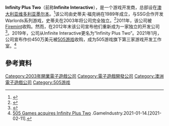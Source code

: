 {{NoteTA
| T=Infinity Plus Two
| G1=Games
}}
{{Infobox company
| name = Infinity Plus Two
| logo =
| type = 有限公司
| foundation = 2003
| location_city = [[維多利亞州|维多利亚]][[墨尔本|墨尔本]]
| location_country = [[澳大利亚|澳大利亚]]
| key_people = [[Steve_Fawkner|Steve Fawkner]], CEO
| industry = [[电子游戏产业|电子游戏产业]]
| products = [[Warlords_(game_series)|Warlords]]<br />[[Warlords_Battlecry_(game_series)|Warlords Battlecry]]<br />[[Puzzle_Quest:_Challenge_of_the_Warlords|Puzzle Quest]]<br />[[Galactrix|Galactrix]]
| homepage = {{URL|http://www.infinite-interactive.com/}}
}}

'''Infinity Plus Two'''（前称'''Infinite Interactive'''），是一个游戏开发商，总部设在[[澳大利亚|澳大利亚]][[維多利亞州|维多利亚]][[墨尔本|墨尔本]]。<ref>{{cite web | url = http://www.infinite-interactive.com/company.php | title = Infinite Interactive - Company | accessdate = 2013-10-18 | archive-url = https://web.archive.org/web/20110810111232/http://www.infinite-interactive.com/company.php | archive-date = 2011-08-10 | dead-url = yes }}</ref>该公司由史蒂夫·福克纳在1989年成立，与SSG合作开发Warlords系列游戏，史蒂夫在2003年将公司完全独立。<ref>{{cite web | url = http://www.gamerbytes.com/2009/03/gamerbytes_interview_travellin.php | title = PSN, XBLA: GamerBytes Interview: Traveling The Galactrix With Steve Fawkner | date = 2009-03-16 | accessdate = 2009-05-20 | archive-date = 2011-08-24 | archive-url = https://www.webcitation.org/61AzAeqZR?url=http://www.gamasutra.com/topic/console-digital/gamerbytes/2009/03/gamerbytes_interview_travellin.php | dead-url = no }}</ref>2011年，该公司被[[火猴工作室|Firemint]]收购。然而，在2012年末该公司宣布他们重新成为一家独立的开发公司<ref>{{cite web |url=http://www.infinite-interactive.com/were-back/ |title=We're Back |date=14 September 2012 |accessdate=5 January 2013 |publisher=Infinite Interactive |first=Andrew |last=Castenmiller |archive-url=https://web.archive.org/web/20151107181250/http://www.infinite-interactive.com/were-back/ |archive-date=2015-11-07 |dead-url=yes }}</ref>。2019年，公司从Infinite Interactive更名为“Infinity Plus Two”。2021年1月，公司宣布作价450万美元被[[505游戏|505游戏]]收购，成为505游戏旗下第三家游戏开发工作室。<ref>[https://www.gamesindustry.biz/articles/2021-01-14-505-games-acquires-infinity-plus-two 505 Games acquires Infinity Plus Two] {{Wayback|url=https://www.gamesindustry.biz/articles/2021-01-14-505-games-acquires-infinity-plus-two |date=20210603112436 }}.GameIndustry.2021-01-14.[2021-02-11].</ref>

== 參考資料 ==
{{Reflist}}

{{DEFAULTSORT:Infinite Interactive}}
[[Category:2003年開業電子遊戲公司|Category:2003年開業電子遊戲公司]]
[[Category:電子遊戲開發公司|Category:電子遊戲開發公司]]
[[Category:澳洲電子遊戲公司|Category:澳洲電子遊戲公司]]
[[Category:505游戏|Category:505游戏]]
{{Australia-videogame-company-stub}}